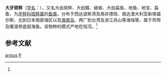 {{Speciesbox 
| taxon = Pseudorhombus arsius
| image = Pseudorhombus arsius Suzini 91.jpg
| authority = Hamilton, 1822<ref name='id8624'>{{cite web| url =http://www.bioinfo.cn/db05/BjdwSpecies.php?action=view&id=8624| title =大牙斑鲆| work =中国动物物种编目数据库| publisher =中国科学院微生物研究所| author =中国科学院动物研究所| accessdate =2009-04-16| deadurl =yes| archiveurl =https://web.archive.org/web/20160305003619/http://www.bioinfo.cn/db05/BjdwSpecies.php?action=view&id=8624| archivedate =2016-03-05}}</ref>

|  synonyms = *''Pleuronectes arsius'' <small>Hamilton, 1822</small>
*''Rhombus lentiginosus'' <small>[[John_Richardson_(naturalist)|Richardson]], 1843</small>
*''Rhombus polyspilos'' <small>[[Pieter_Bleeker|Bleeker]], 1853</small>
*''Pseudorhombus polyspilos'' <small>(Bleeker, 1853)</small>
*''Teratorhombus excisiceps'' <small>[[William_John_Macleay|Macleay]], 1881</small>
*''Pleuronectes mortoniensis'' <small>[[Charles_Walter_De_Vis|De Vis]], 1882</small>
*''Neorhombus occellatus'' <small>De Vis, 1886</small>
*''Pseudorhombus andersoni'' <small>[[John_Gilchrist_(zoologist)|Gilchrist]], 1904</small>
}}

'''大牙斑鲆'''（[[学名|学名]]：{{lang|la|''Pseudorhombus arsius''}}），又名大齿斑鲆、大齿鲽、破板、大齿扁鱼、地鱼、地宝、扁鱼，为[[牙鲆科|牙鲆科]][[斑鲆属|斑鲆属]]的[[鱼类|鱼类]]。分布于西达波斯湾及南非德班、南达澳大利亚新南威尔斯、北到日本南部海区以及[[海南岛|海南岛]]、两广到台湾及浙江舟山等海域等，属于热带及暖温带底层海鱼。该物种的模式产地在恒河。<ref name='id8624'/>

== 参考文献 ==
{{reflist}}
{{Taxonbar|from=Q127620}}

[[Category:斑鲆属|arsius]]
[[Category:1822年描述的魚類|P]]